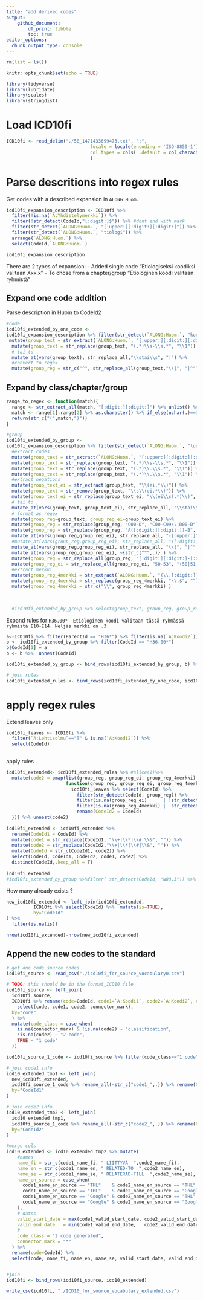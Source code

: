 ```yaml
---
title: "add derived codes"
output: 
    github_document:
        df_print: tibble
        toc: true
editor_options: 
  chunk_output_type: console
---
```


```r
rm(list = ls())

knitr::opts_chunk$set(echo = TRUE)

library(tidyverse)
library(lubridate)
library(scales)
library(stringdist)
```


# Load ICD10fi

```r
ICD10fi <- read_delim("./58_1471433699473.txt", ";", 
                               locale = locale(encoding = 'ISO-8859-1'),
                               col_types = cols( .default = col_character() )
                               )

```


# Parse descritions into regex rules 
Get codes with a described expansion in `ALONG:Huom.`

```r
icd10fi_expansion_description <- ICD10fi %>% 
  filter(!is.na(`A:Yhdistelymerkki`)) %>% 
  filter(!str_detect(CodeId,"[:digit:]$")) %>% #dont end with mark
  filter(str_detect(`ALONG:Huom.`, "[:upper:][:digit:][:digit:]")) %>% 
  filter(str_detect(`ALONG:Huom.`, "tiologi")) %>% 
  arrange(`ALONG:Huom.`) %>% 
  select(CodeId,`ALONG:Huom.`) 

icd10fi_expansion_description
```

There are 2 types of expansion: 
- Added single code "Etiologiseksi koodiksi valitaan Xxx.x"
- To chose from a chapter/group "Etiologinen koodi valitaan ryhmistä"


## Expand one code addition
Parse description in Huom to CodeId2
```r
#code
icd10fi_extended_by_one_code <- 
icd10fi_expansion_description %>% filter(str_detect(`ALONG:Huom.`, "koodik") & !str_detect(`ALONG:Huom.`, "Lisäksi")) %>% 
 mutate(group_text = str_extract(`ALONG:Huom.`, "[:upper:][:digit:][:digit:].*")) %>% 
  mutate(group_text = str_replace(group_text, "(.*)\\s-\\s.*", "\\1")) %>% 
  # tai to , 
  mutate_at(vars(group_text), str_replace_all,"\\stai\\s", "|") %>% 
  #convert to regex
  mutate(group_reg = str_c("^", str_replace_all(group_text,"\\|", "|^")))
```

## Expand by class/chapter/group
```r
range_to_regex <- function(match){
  range <- str_extract_all(match, "[:digit:][:digit:]") %>% unlist() %>% as.integer()
  match <- range[1]:range[2] %>% as.character() %>% if_else(nchar(.)==1, str_c("0",.),.) %>% str_c(collapse = "|")
  return(str_c("(",match,")"))
}

#group
icd10fi_extended_by_group <- 
icd10fi_expansion_description %>% filter(str_detect(`ALONG:Huom.`, "luokasta|luvusta|ryhmistä|ryhmästä|rymistä")) %>% 
  #extract codes
  mutate(group_text = str_extract(`ALONG:Huom.`, "[:upper:][:digit:][:digit:].*")) %>% 
  mutate(group_text = str_replace(group_text, "(.*)\\s-\\s.*", "\\1")) %>% 
  mutate(group_text = str_replace(group_text, "(.*)\\.\\s.*", "\\1")) %>% 
  mutate(group_text = str_replace(group_text, "(.*)\\.\\s.*", "\\1")) %>% 
  #extract negations
  mutate(group_text_ei = str_extract(group_text, "\\(ei.*\\)")) %>% 
  mutate(group_text = str_remove(group_text, "\\s\\(ei.*\\)")) %>% 
  mutate(group_text_ei = str_replace(group_text_ei, "\\(ei\\s(.*)\\)", "\\1")) %>% 
  # tai to , 
  mutate_at(vars(group_text, group_text_ei), str_replace_all, "\\stai\\sryhmistä\\s|\\stai\\sryhmästä\\s|,\\s|\\stai\\s", "|") %>%
  # format as regex
  mutate(group_reg=group_text, group_reg_ei=group_text_ei) %>% 
  mutate(group_reg = str_replace(group_reg, "C00-D", "C00-C99\\|D00-D")) %>% 
  mutate(group_reg = str_replace(group_reg, "A([:digit:][:digit:])-B", "A\\1-A99\\|B00-B")) %>% 
  mutate_at(vars(group_reg,group_reg_ei), str_replace_all, "-[:upper:]", "-" ) %>% 
  #mutate_at(vars(group_reg,group_reg_ei), str_replace_all, "([:digit:][:digit:]-[:digit:][:digit:])", "\\[\\1\\]" ) %>% 
  mutate_at(vars(group_reg,group_reg_ei), str_replace_all, "\\|", "|^" ) %>% 
  mutate_at(vars(group_reg,group_reg_ei), ~{str_c("^",.)} ) %>% 
  mutate(group_reg = str_replace_all(group_reg, "[:digit:][:digit:]-[:digit:][:digit:]", range_to_regex)) %>% 
  mutate(group_reg_ei = str_replace_all(group_reg_ei, "50-53", "(50|51|52|53)"))%>% 
  #extract merkki
  mutate(group_reg_4merkki = str_extract(`ALONG:Huom.`, "(\\.[:digit:])($|\\.$)")) %>% 
  mutate(group_reg_4merkki = str_replace(group_reg_4merkki, "\\.$", "")) %>% 
  mutate(group_reg_4merkki = str_c("\\", group_reg_4merkki) ) 

  
  
  #icd10fi_extended_by_group %>% select(group_text, group_reg, group_reg_ei, group_reg_4merkki) %>% print(n=300)

```

Expand rules for  `H36.00*	Etiologinen koodi valitaan tässä ryhmässä ryhmistä E10-E14. Neljäs merkki on .3`

```r
a<-ICD10fi %>% filter(ParentId == "H36*") %>% filter(is.na(`A:Koodi2`)) %>%  select(CodeId)
b <- icd10fi_extended_by_group %>% filter(CodeId == "H36.00*")
b$CodeId[1] = a
b <- b %>%  unnest(CodeId)

icd10fi_extended_by_group <- bind_rows(icd10fi_extended_by_group, b) %>%  distinct()

```

```r
# join rules 
icd10fi_extended_rules <- bind_rows(icd10fi_extended_by_one_code, icd10fi_extended_by_group)

```


# apply regex rules 

Extend leaves only 
```r
icd10fi_leaves <- ICD10fi %>%
  filter(`A:Lehtisolmu`=="T" & is.na(`A:Koodi2`)) %>% 
  select(CodeId)
  
```

apply rules 
```r
icd10fi_extended<- icd10fi_extended_rules %>% #slice(1)%>% 
  mutate(code2 = pmap(list(group_reg, group_reg_ei, group_reg_4merkki), 
                      function(group_reg, group_reg_ei, group_reg_4merkki){
                        icd10fi_leaves %>% select(CodeId) %>%  
                          filter(str_detect(CodeId, group_reg)) %>% 
                          filter(is.na(group_reg_ei)      | !str_detect(CodeId, group_reg_ei)) %>% 
                          filter(is.na(group_reg_4merkki) |  str_detect(CodeId, group_reg_4merkki)) %>% 
                          rename(CodeId2 = CodeId)
  })) %>% unnest(code2) 
  
icd10fi_extended <- icd10fi_extended %>% 
  rename(CodeId1 = CodeId) %>% 
  mutate(code1 = str_replace(CodeId1, "\\+|\\*|\\#|\\&", "")) %>% 
  mutate(code2 = str_replace(CodeId2,"\\+|\\*|\\#|\\&", "")) %>% 
  mutate(CodeId = str_c(CodeId1, code2)) %>% 
  select(CodeId, CodeId1, CodeId2, code1, code2) %>%  
  distinct(CodeId,.keep_all = T)
  
icd10fi_extended
#icd10fi_extended_by_group %>%filter( str_detect(CodeId, "N08.3")) %>% view

```


How many already exists ?
```r
new_icd10fi_extended <- left_join(icd10fi_extended, 
          ICD10fi %>% select(CodeId) %>%  mutate(is=TRUE), 
          by="CodeId"
) %>%
  filter(is.na(is))

nrow(icd10fi_extended)-nrow(new_icd10fi_extended)
```



## Append the new codes to the standard
```r
# get one code source codes 
icd10fi_source <- read_csv("./icd10fi_for_source_vocabulary0.csv")

# TODO: this should be in the format_ICD10 file
icd10fi_source <- left_join(
  icd10fi_source, 
  ICD10fi %>% rename(code=CodeId, code1=`A:Koodi1`, code2=`A:Koodi2`, connector_mark=`A:Yhdistelymerkki`) %>% 
    select(code, code1, code2, connector_mark), 
  by="code"
  ) %>% 
  mutate(code_class = case_when(
    is.na(connector_mark) & !is.na(code2) ~ "classification", 
    !is.na(code2) ~ "2 code", 
    TRUE ~ "1 code"
  ))

icd10fi_source_1_code <- icd10fi_source %>% filter(code_class=="1 code") %>% select(-code1, -code2, - code_class, -connector_mark)
```


```r
# join code1 info
icd10_extended_tmp1 <- left_join(
  new_icd10fi_extended, 
  icd10fi_source_1_code %>% rename_all(~str_c("code1_",.)) %>% rename(CodeId1=code1_code), 
  by="CodeId1"
)

# join code2 info
icd10_extended_tmp2 <- left_join(
  icd10_extended_tmp1, 
  icd10fi_source_1_code %>% rename_all(~str_c("code2_",.)) %>% rename(CodeId2=code2_code), 
  by="CodeId2"
)

```


```r
#merge cols 
icd10_extended <- icd10_extended_tmp2 %>% mutate(
    #names
    name_fi = str_c(code1_name_fi, " LIITTYVÄ  ",code2_name_fi),
    name_en = str_c(code1_name_en, " RELATED-TO  ",code2_name_en),
    name_se = str_c(code1_name_se, " RELATERAD-TILL  ",code2_name_se),
    name_en_source = case_when(
      code1_name_en_source == "THL"    & code2_name_en_source == "THL"    ~ "THL",
      code1_name_en_source == "THL"    & code2_name_en_source == "Google" ~ "THL+Google",
      code1_name_en_source == "Google" & code2_name_en_source == "THL"    ~ "THL+Google",
      code1_name_en_source == "Google" & code2_name_en_source == "Google" ~ "Google"
    ),
    # dates 
    valid_start_date = max(code1_valid_start_date, code2_valid_start_date),
    valid_end_date   = min(code1_valid_end_date,   code2_valid_end_date),
    #
    code_class = "2 code generated", 
    connector_mark = "*"
  ) %>% 
  rename(code=CodeId) %>% 
  select(code, name_fi, name_en, name_se, valid_start_date, valid_end_date,  name_en_source,  code1,  code2,  connector_mark,  code_class, CodeId1, CodeId2)


#join 
icd10fi <- bind_rows(icd10fi_source, icd10_extended)
```




```r
write_csv(icd10fi, "./ICD10_for_source_vocabulary_extended.csv")
```



